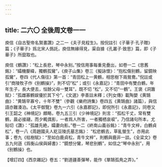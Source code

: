 ```yaml
---
---
---
```

title: 二六〇 全後周文卷一一
---




庾信《自古聖帝名賢畫讚》之二一《夫子見程生》。按倪註引《子華子·孔子贈》篇；《子華子》爲北宋人僞託，庾信無緣得見，渠自據《孔叢子·致思》篇，即《子華子》所竄取也。

庾信《鶴讚》：“松上長悲，琴中永别。”按信用事每重見疊出，如卷一二《思舊銘》：“孀機嫠緯，獨鶴孤鸞”，《庾子山集》卷三《擬詠懷》：“抱松傷别鶴，留鏡映孤鸞”，卷四《代人傷往》第一首：“青田松上一黄鶴，相思樹下兩鴛鴦。”倪註或引“商陵牧子作《别鶴操》”，則不切“松”；或引《永嘉記》：“青田中有雙白鶴，年年生子，長大便去，恒餘父母一雙耳”，既不切 “松”，又不切“一鶴”。王褒《洞簫賦》：“孤雌寡鶴娱優於其下兮”，《文選》李善註未釋；《列女傳》載陶嬰《黄鵠曲》：“黄鵠早寡兮，十年不雙”（參觀《樂府詩集》卷四五《黄鵠曲》諸篇），與信語亦難湊泊。《太平御覽》卷九一六引《永嘉郡記》，即倪所引《永嘉記》，同卷又引王韶之《神境記》頗略，卷九五三引《少神境記》則言：“孤松千丈，常有雙鶴，晨必接翮，而夕輒偶影，一者爲人所害，一者獨栖哀唳”，乃信諸句所本，尤貼切《讚》：“孤雄先絶，孀妻向影。”卷一二《終南山義谷銘》：“青牛文梓，白鶴貞松”，卷一八《周趙國夫人紇豆陵氏墓志銘》： “松悲鶴去，草亂螢生”，亦用此事；卷九《枯樹賦》：“至如白鹿貞松，青牛文梓”，則鶴與鹿非一談。《全梁文》卷五九何遜《爲衡山侯與婦書》：“鏡想分鸞，琴悲别鶴”，如信之“琴中永别”，用《别鶴操》也。

【增訂四】《西京雜記》卷五：“劉道疆善彈琴，能作《單鵠孤鳧之弄》。”